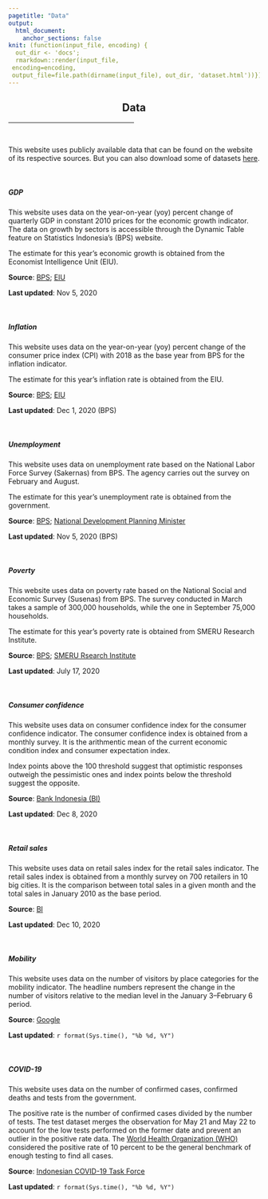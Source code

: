 ```yaml
---
pagetitle: "Data"
output: 
  html_document: 
    anchor_sections: false
knit: (function(input_file, encoding) {
  out_dir <- 'docs';
  rmarkdown::render(input_file,
 encoding=encoding,
 output_file=file.path(dirname(input_file), out_dir, 'dataset.html'))})
---
```


<h2 style="text-align:center;">Data</h2>

<hr style="width:50%;text-align:center;">

<br>

This website uses publicly available data that can be found on the website of its respective sources. But you can also download some of datasets [here](https://github.com/dzulfiqarfr/indonesia-recovery-tracker/tree/main/data).

<br>  

<div class="panel panel-default">
  <div class="panel-heading"><h5>GDP</h5></div>
  <div class="panel-body">  
This website uses data on the year-on-year (yoy) percent change of quarterly GDP in constant 2010 prices for the economic growth indicator. The data on growth by sectors is accessible through the Dynamic Table feature on Statistics Indonesia's (BPS) website.

The estimate for this year's economic growth is obtained from the Economist Intelligence Unit (EIU).

<b>Source</b>: [BPS](https://bps.go.id/indicator/169/108/1/-seri-2010-laju-pertumbuhan-pdb-seri-2010-menurut-pengeluaran.html); [EIU](https://www.economist.com/economic-and-financial-indicators/2018/03/20/economic-and-financial-indicators)    

<b>Last updated</b>: Nov 5, 2020
  </div>
</div>

<br>

<div class="panel panel-default">
  <div class="panel-heading"><h5>Inflation</h5></div>
  <div class="panel-body">  
This website uses data on the year-on-year (yoy) percent change of the consumer price index (CPI) with 2018 as the base year from BPS for the inflation indicator.

The estimate for this year's inflation rate is obtained from the EIU.

<b>Source</b>: [BPS](https://www.bps.go.id/statictable/2014/09/26/915/tingkat-inflasi-tahun-ke-tahun-gabungan-90-kota-sup-1-sup-2018-100-.html); [EIU](https://www.economist.com/economic-and-financial-indicators/2018/03/20/economic-and-financial-indicators)  

<b>Last updated</b>: Dec 1, 2020 (BPS)
  </div>
</div>

<br>

<div class="panel panel-default">
  <div class="panel-heading"><h5>Unemployment</h5></div>
  <div class="panel-body">  
This website uses data on unemployment rate based on the National Labor Force Survey (Sakernas) from BPS. The agency carries out the survey on February and August.

The estimate for this year's unemployment rate is obtained from the government.

<b>Source</b>: [BPS](https://www.bps.go.id/indicator/6/543/1/tingkat-pengangguran-terbuka-menurut-provinsi.html); [National Development Planning Minister](https://www.thejakartapost.com/news/2020/06/22/govt-expects-unemployment-to-worsen-continue-into-next-year.html)

<b>Last updated</b>: Nov 5, 2020 (BPS)
  </div>
</div>

<br>

<div class="panel panel-default">
  <div class="panel-heading"><h5>Poverty</h5></div>
  <div class="panel-body">  
This website uses data on poverty rate based on the National Social and Economic Survey (Susenas) from BPS. The survey conducted in March takes a sample of 300,000 households, while the one in September 75,000 households.

The estimate for this year's poverty rate is obtained from SMERU Research Institute.

<b>Source</b>: [BPS](https://www.bps.go.id/indicator/23/192/1/persentase-penduduk-miskin-menurut-provinsi.html); [SMERU Rsearch Institute](https://smeru.or.id/id/content/dampak-pandemi-covid-19-terhadap-kemiskinan-estimasi-bagi-indonesia)

<b>Last updated</b>: July 17, 2020
  </div>
</div>

<br>

<div class="panel panel-default">
  <div class="panel-heading"><h5>Consumer confidence</h5></div>
  <div class="panel-body">  
This website uses data on consumer confidence index for the consumer confidence indicator. The consumer confidence index is obtained from a monthly survey. It is the arithmentic mean of the current economic condition index and consumer expectation index.

Index points above the 100 threshold suggest that optimistic responses outweigh the pessimistic ones and index points below the threshold suggest the opposite.

<b>Source</b>: [Bank Indonesia (BI)](https://www.bi.go.id/id/publikasi/survei/konsumen/Default.aspx)

<b>Last updated</b>: Dec 8, 2020
  </div>
</div>

<br>

<div class="panel panel-default">
  <div class="panel-heading"><h5>Retail sales</h5></div>
  <div class="panel-body">  
This website uses data on retail sales index for the retail sales indicator. The retail sales index is obtained from a monthly survey on 700 retailers in 10 big cities. It is the comparison between total sales in a given month and the total sales in January 2010 as the base period. 

<b>Source</b>: [BI](https://www.bi.go.id/id/publikasi/survei/penjualan-eceran/Default.aspx)  

<b>Last updated</b>:  Dec 10, 2020  
  </div>
</div>

<br>  

<div class="panel panel-default">
  <div class="panel-heading"><h5>Mobility</h5></div>
  <div class="panel-body">  
This website uses data on the number of visitors by place categories for the mobility indicator. The headline numbers represent the change in the number of visitors relative to the median level in the January 3--February 6 period.

<b>Source</b>: [Google](https://www.google.com/covid19/mobility/index.html?hl=en) 

<b>Last updated</b>: `r format(Sys.time(), "%b %d, %Y")`
  </div>
</div>

<br>  

<div class="panel panel-default">
  <div class="panel-heading"><h5>COVID-19</h5></div>
  <div class="panel-body">  
This website uses data on the number of confirmed cases, confirmed deaths and tests from the government.

The positive rate is the number of confirmed cases divided by the number of tests. The test dataset merges the observation for May 21 and May 22 to account for the low tests performed on the former date and prevent an outlier in the positive rate data. The [World Health Organization (WHO)](https://www.who.int/docs/default-source/coronaviruse/transcripts/who-audio-emergencies-coronavirus-press-conference-full-30mar2020.pdf?sfvrsn=6b68bc4a_2) considered the positive rate of 10 percent to be the general benchmark of enough testing to find all cases.

<b>Source</b>: [Indonesian COVID-19 Task Force](https://bnpb-inacovid19.hub.arcgis.com/datasets/statistik-perkembangan-covid19-indonesia-new/data?orderBy=Jumlah_Kasus_Kumulatif&orderByAsc=false) 

<b>Last updated</b>: `r format(Sys.time(), "%b %d, %Y")`
  </div>
</div>